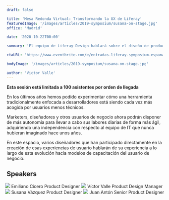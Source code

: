 ```yaml
---
draft: false

title: 'Mesa Redonda Virtual: Transformando la UX de Liferay'
featuredImage: '/images/articles/2019-symposium/susana-on-stage.jpg'
office: 'Madrid'

date: '2020-10-22T00:00'

summary: 'El equipo de Liferay Design hablará sobre el diseño de producto de usuarios técnicos a usuarios de negocio en #Liferay en formato de mesa redonda virtual.'

ctaURL: 'https://www.eventbrite.com/e/entradas-liferay-symposium-espana-2020-digital-edition-110591618508'

bodyImage: '/images/articles/2019-symposium/susana-on-stage.jpg'

author: 'Victor Valle'
---
```



**Esta sesión está limitada a 100 asistentes por orden de llegada**

En los últimos años hemos podido experimentar cómo una herramienta tradicionalmente enfocada a desarrolladores está siendo cada vez más acogida por usuarios menos técnicos.

Marketers, diseñadores y otros usuarios de negocio ahora podrán disponer de más autonomía para llevar a cabo sus labores diarias de forma más ágil, adquiriendo una independencia con respecto al equipo de IT que nunca hubieran imaginado hace unos años.

En este espacio, varios diseñadores que han participado directamente en la creación de esas experiencias de usuario hablarán de su experiencia a lo largo de esta evolución hacia modelos de capacitación del usuario de negocio.

## Speakers

<div style="width:102%;margin-left:-1%;">
	<Grid
		sx={{
			gridTemplateColumns: '3rem 1fr 3rem 1fr',
			autoRows: 'auto',
			gridGap: '1rem',
		}}
	>
		<Box>
			<Image src="images/headshots/cicero-emiliano.jpg" circle margin=".5rem 0" />
		</Box>
		<Box>
			<Link to="/team/emiliano-cicero">
				<Heading level={3}>Emiliano Cicero</Heading>
			</Link>
			<Text>Product Designer</Text>
		</Box>
		<Box>
			<Image src="images/headshots/valle-victor.jpg" circle margin=".5rem 0" />
		</Box>
		<Box>
			<Link to="/team/víctor-valle">
				<Heading level={3}>Víctor Valle</Heading>
			</Link>
			<Text>Product Design Manager</Text>
		</Box>
		<Box>
			<Image src="images/headshots/vazquez-susana.jpg" circle margin=".5rem 0" />
		</Box>
		<Box>
			<Link to="/team/susana-vázquez">
				<Heading level={3}>Susana Vázquez</Heading>
			</Link>
			<Text>Product Designer</Text>
		</Box>
		<Box>
			<Image src="images/headshots/anton-juan.jpg" circle margin=".5rem 0" />
		</Box>
		<Box>
			<Link to="/team/juan-antón">
				<Heading level={3}>Juan Antón</Heading>
			</Link>
			<Text>Senior Product Designer</Text>
		</Box>
	</Grid>
</div>
